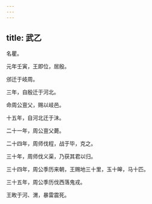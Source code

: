 ```yaml
---
---
---
```

title: 武乙
---



名瞿。

元年壬寅，王即位，居殷。

邠迁于岐周。

三年，自殷迁于河北。

命周公亶父，赐以岐邑。

十五年，自河北迁于沬。

二十一年，周公亶父薨。

二十四年，周师伐程，战于毕，克之。

三十年，周师伐义渠，乃获其君以归。

三十四年，周公季历来朝，王赐地三十里，玉十皞，马十匹。

三十五年，周公季历伐西落鬼戎。

王畋于河、渭，暴雷震死。